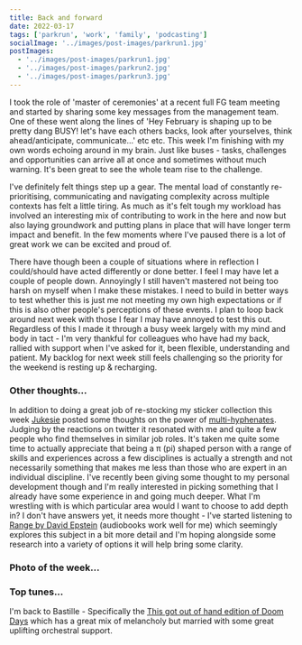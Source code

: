 ```yaml
---
title: Back and forward
date: 2022-03-17
tags: ['parkrun', 'work', 'family', 'podcasting']
socialImage: '../images/post-images/parkrun1.jpg'
postImages:
  - '../images/post-images/parkrun1.jpg'
  - '../images/post-images/parkrun2.jpg'
  - '../images/post-images/parkrun3.jpg'
---
```



I took the role of 'master of ceremonies' at a recent full FG team meeting and started by sharing some key messages from the management team. One of these went along the lines of 'Hey February is shaping up to be pretty dang BUSY! let's have each others backs, look after yourselves, think ahead/anticipate, communicate...' etc etc. This week I'm finishing with my own words echoing around in my brain. Just like buses - tasks, challenges and opportunities can arrive all at once and sometimes without much warning. It's been great to see the whole team rise to the challenge.

<GatsbyImage
  alt="3.2.1 GO"
  title="3.2.1. GO"
  image={getImage(props.frontmatter.postImages[1])}
  className="imageRight"
/>

I've definitely felt things step up a gear. The mental load of constantly re-prioritising,
communicating and navigating complexity across multiple contexts has felt a little
tiring. As much as it's felt tough my workload has involved an interesting mix of
contributing to work in the here and now but also laying groundwork and putting plans
in place that will have longer term impact and benefit. In the few moments where
I've paused there is a lot of great work we can be excited and proud of.

There have though been a couple of situations where in reflection I could/should have acted differently or done better. I feel I may have let a couple of people down. Annoyingly I still haven't mastered not being too harsh on myself when I make these mistakes. I need to build in better ways to test whether this is just me not meeting my own high expectations or if this is also other people's perceptions of these events. I plan to loop back around next week with those I fear I may have annoyed to test this out. Regardless of this I made it through a busy week largely with my mind and body in tact - I'm very thankful for colleagues who have had my back, rallied with support when I've asked for it, been flexible, understanding and patient. My backlog for next week still feels challenging so the priority for the weekend is resting up & recharging.

<GatsbyImage
  alt="run director"
  title="I have a clipboard...be afraid"
  image={getImage(props.frontmatter.postImages[2])}
  className="imageLeft"
/>

### Other thoughts...

In addition to doing a great job of re-stocking my sticker collection this week [Jukesie](https://twitter.com/jukesie) posted some thoughts on the power of [multi-hyphenates](https://digitalbydefault.com/2020/02/12/multi-hyphenates/). Judging by the reactions on twitter it resonated with me and quite a few people who find themselves in similar job roles. It's taken me quite some time to actually appreciate that being a π (pi) shaped person with a range of skills and experiences across a few disciplines is actually a strength and not necessarily something that makes me less than those who are expert in an individual discipline. I've recently been giving some thought to my personal development though and I'm really interested in picking something that I already have some experience in and going much deeper. What I'm wrestling with is which particular area would I want to choose to add depth in? I don't have answers yet, it needs more thought - I've started listening to [Range by David Epstein](https://www.amazon.co.uk/Range-Generalists-Triumph-Specialized-World/dp/1509843493/ref=sr_1_1/) (audiobooks work well for me) which seemingly explores this subject in a bit more detail and I'm hoping alongside some research into a variety of options it will help bring some clarity.

### Photo of the week...

### Top tunes...

I'm back to Bastille - Specifically the [This got out of hand edition of Doom Days](https://open.spotify.com/album/2ZTutAjJEBw4mA5t4Edg1d) which has a great mix of melancholy but married with some great uplifting orchestral support.
